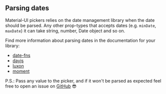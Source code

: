 
<PageMeta
  title="Parsing"
  description="Parsing dates for @material-ui/pickers"
/>

## Parsing dates

Material-UI pickers relies on the date management library when the date should be parsed. Any other prop-types that accepts dates (e.g. `minDate`, `maxDate`) it can take string, number, Date object and so on.

<Ad />

Find more information about parsing dates in the documentation for your library:

- [date-fns](https://developer.mozilla.org/en-US/docs/Web/JavaScript/Reference/Global_Objects/Date#Several_ways_to_create_a_Date_object)
- [dayjs](https://github.com/iamkun/dayjs/blob/dev/docs/en/API-reference.md#constructor-dayjsexisting-string--number--date--dayjs)
- [luxon](https://moment.github.io/luxon/docs/manual/parsing.html)
- [moment](https://momentjs.com/docs/#/parsing/)

P.S.: Pass any value to the picker, and if it won't be parsed as expected feel free to open an issue
on [GitHub](https://github.com/mui-org/material-ui-pickers) 😎
